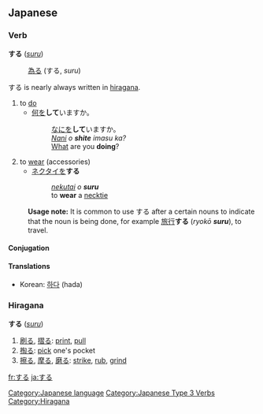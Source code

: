 ==Japanese==
[[Category:Japanese language]]
===Verb===
[[Category:Japanese Type 3 Verbs]]
'''する''' (''[[suru]]'')
:[[為る]] (する, ''suru'')
する is nearly always written in [[hiragana]].
# to [[do]]
#* [[何]]を'''して'''いますか。
#*:[[なに]]を'''して'''いますか。
#*:''[[nani|Nani]] o '''shite''' imasu ka?''
#*:[[what|What]] are you '''doing'''?
# to [[wear]] (accessories)
#* [[ネクタイ]]を'''する''' 
#*:''[[nekutai]] o '''suru'''''
#*:to '''wear''' a [[necktie]]
:'''Usage note:''' It is common to use する after a certain nouns to indicate that the noun is being done, for example [[旅行]]'''する''' (''ryokō '''suru'''''), to travel.

====Conjugation====
{{ja-suru|||}}


<!-- don't move korean - it maps much more neatly than the english translations -->
====Translations====
*Korean: [[하다]] (hada)


===Hiragana===
[[Category:Hiragana]]
'''する''' (''[[suru]]'')
# [[刷る]], [[摺る]]: [[print]], [[pull]]
# [[掏る]]: [[pick]] one's pocket
# [[擦る]], [[摩る]], [[磨る]]: [[strike]], [[rub]], [[grind]]

[[fr:する]]
[[ja:する]]